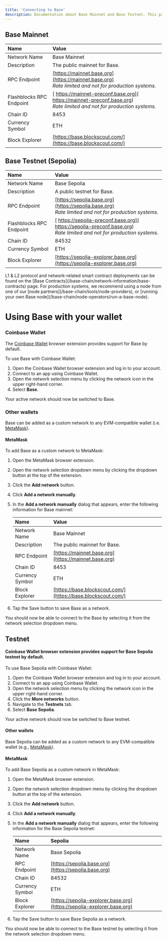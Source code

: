 ```yaml
---
title: 'Connecting to Base'
description: Documentation about Base Mainnet and Base Testnet. This page covers network information for the Base network, including network names, descriptions, RPC endpoints, chain IDs, currency symbols, and block explorers.
---
```


## Base Mainnet

| Name                        | Value                                                                                                                     |
| :-------------------------- | :------------------------------------------------------------------------------------------------------------------------ |
| Network Name                | Base Mainnet                                                                                                              |
| Description                 | The public mainnet for Base.                                                                                              |
| RPC Endpoint                | [https://mainnet.base.org](https://mainnet.base.org)<br/>_Rate limited and not for production systems._                   |
| Flashblocks RPC Endpoint    | [ https://mainnet-preconf.base.org]( https://mainnet-preconf.base.org)<br/>_Rate limited and not for production systems._ |
| Chain ID                    | 8453                                                                                                                      |
| Currency Symbol             | ETH                                                                                                                       |
| Block Explorer              | [https://base.blockscout.com/](https://base.blockscout.com/)                                                              |

## Base Testnet (Sepolia)

| Name                        | Value                                                                                                                     |
| :-------------------------- | :------------------------------------------------------------------------------------------------------------------------ |
| Network Name                | Base Sepolia                                                                                                              |
| Description                 | A public testnet for Base.                                                                                                |
| RPC Endpoint                | [https://sepolia.base.org](https://sepolia.base.org)<br/>_Rate limited and not for production systems._                   |
| Flashblocks RPC Endpoint    | [ https://sepolia-preconf.base.org]( https://sepolia-preconf.base.org)<br/>_Rate limited and not for production systems._ |
| Chain ID                    | 84532                                                                                                                     |
| Currency Symbol             | ETH                                                                                                                       |
| Block Explorer              | [https://sepolia-explorer.base.org](https://sepolia-explorer.base.org)                                                    |

<Note>
L1 & L2 protocol and network-related smart contract deployments can be found on the [Base Contracts](/base-chain/network-information/base-contracts) page.
</Note>


<Note>
For production systems, we recommend using a node from one of our [node partners](/base-chain/tools/node-providers), or [running your own Base node](/base-chain/node-operators/run-a-base-node).
</Note>

# Using Base with your wallet

### Coinbase Wallet

The [Coinbase Wallet](https://chrome.google.com/webstore/detail/coinbase-wallet-extension/hnfanknocfeofbddgcijnmhnfnkdnaad?hl=en) browser extension provides support for Base by default.

To use Base with Coinbase Wallet:

1. Open the Coinbase Wallet browser extension and log in to your account.
2. Connect to an app using Coinbase Wallet.
3. Open the network selection menu by clicking the network icon in the upper right-hand corner.
4. Select **Base**.

Your active network should now be switched to Base.


### Other wallets

Base can be added as a custom network to any EVM-compatible wallet (i.e. [MetaMask](https://chrome.google.com/webstore/detail/metamask/nkbihfbeogaeaoehlefnkodbefgpgknn)).

#### MetaMask

To add Base as a custom network to MetaMask:

1. Open the MetaMask browser extension.
2. Open the network selection dropdown menu by clicking the dropdown button at the top of the extension.
3. Click the **Add network** button.
4. Click **Add a network manually**.
5. In the **Add a network manually** dialog that appears, enter the following information for Base mainnet:

   | Name            | Value                                                        |
   | :-------------- | :----------------------------------------------------------- |
   | Network Name    | Base Mainnet                                                 |
   | Description     | The public mainnet for Base.                                 |
   | RPC Endpoint    | [https://mainnet.base.org](https://mainnet.base.org)         |
   | Chain ID        | 8453                                                         |
   | Currency Symbol | ETH                                                          |
   | Block Explorer  | [https://base.blockscout.com/](https://base.blockscout.com/) |

6. Tap the Save button to save Base as a network.

You should now be able to connect to the Base by selecting it from the network selection dropdown menu.



## Testnet

#### Coinbase Wallet browser extension provides support for Base Sepolia testnet by default.

To use Base Sepolia with Coinbase Wallet:

1. Open the Coinbase Wallet browser extension and log in to your account.
2. Connect to an app using Coinbase Wallet.
3. Open the network selection menu by clicking the network icon in the upper right-hand corner.
4. Click the **More networks** button.
5. Navigate to the **Testnets** tab.
6. Select **Base Sepolia**.

Your active network should now be switched to Base testnet.

#### Other wallets

Base Sepolia can be added as a custom network to any EVM-compatible wallet (e.g., [MetaMask](https://chrome.google.com/webstore/detail/metamask/nkbihfbeogaeaoehlefnkodbefgpgknn)).

#### MetaMask

To add Base Sepolia as a custom network in MetaMask:

1. Open the MetaMask browser extension.
2. Open the network selection dropdown menu by clicking the dropdown button at the top of the extension.
3. Click the **Add network** button.
4. Click **Add a network manually**.
5. In the **Add a network manually** dialog that appears, enter the following information for the Base Sepolia testnet:

   | Name            | Sepolia                                                                |
   | :-------------- | :--------------------------------------------------------------------- |
   | Network Name    | Base Sepolia                                                           |
   | RPC Endpoint    | [https://sepolia.base.org](https://sepolia.base.org)                   |
   | Chain ID        | 84532                                                                  |
   | Currency Symbol | ETH                                                                    |
   | Block Explorer  | [https://sepolia-explorer.base.org](https://sepolia-explorer.base.org) |

6. Tap the Save button to save Base Sepolia as a network.

You should now be able to connect to the Base testnet by selecting it from the network selection dropdown menu.


<PolicyBanner />